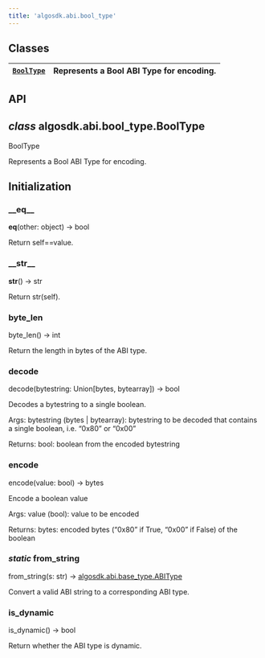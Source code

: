 ```yaml
---
title: 'algosdk.abi.bool_type'
---
```


<a id='module-algosdk.abi.bool_type'></a>

<a id='algosdk-abi-bool-type'></a>

<a id='module-contents'></a>

<a id='classes'></a>

## Classes

| [`BoolType`](#algosdk.abi.bool_type.BoolType) | Represents a Bool ABI Type for encoding. |
| --------------------------------------------- | ---------------------------------------- |

<a id='api'></a>

## API

<a id='algosdk.abi.bool_type.BoolType'></a>

## _class_ algosdk.abi.bool_type.BoolType

BoolType

Represents a Bool ABI Type for encoding.

## Initialization

<a id='algosdk.abi.bool_type.BoolType.__eq__'></a>

### \_\_eq\_\_

**eq**(other: object) → bool

Return self==value.

<a id='algosdk.abi.bool_type.BoolType.__str__'></a>

### \_\_str\_\_

**str**() → str

Return str(self).

<a id='algosdk.abi.bool_type.BoolType.byte_len'></a>

### byte_len

byte_len() → int

Return the length in bytes of the ABI type.

<a id='algosdk.abi.bool_type.BoolType.decode'></a>

### decode

decode(bytestring: Union[bytes, bytearray]) → bool

Decodes a bytestring to a single boolean.

Args:
bytestring (bytes | bytearray): bytestring to be decoded that contains a single boolean, i.e. “0x80” or “0x00”

Returns:
bool: boolean from the encoded bytestring

<a id='algosdk.abi.bool_type.BoolType.encode'></a>

### encode

encode(value: bool) → bytes

Encode a boolean value

Args:
value (bool): value to be encoded

Returns:
bytes: encoded bytes (“0x80” if True, “0x00” if False) of the boolean

<a id='algosdk.abi.bool_type.BoolType.from_string'></a>

### _static_ from_string

from_string(s: str) → [algosdk.abi.base_type.ABIType](algosdk.abi.base_type.mdx#algosdk.abi.base_type.ABIType)

Convert a valid ABI string to a corresponding ABI type.

<a id='algosdk.abi.bool_type.BoolType.is_dynamic'></a>

### is_dynamic

is_dynamic() → bool

Return whether the ABI type is dynamic.
